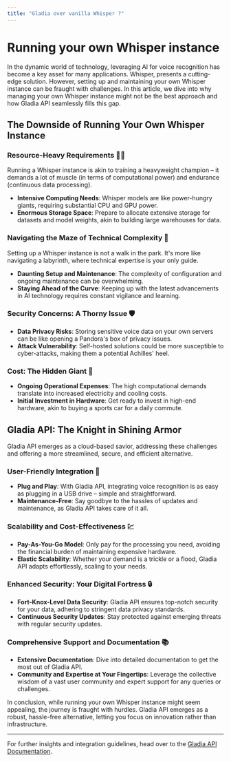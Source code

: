 ```yaml
---
title: "Gladia over vanilla Whisper ?"
---
```


# Running your own Whisper instance

In the dynamic world of technology, leveraging AI for voice recognition has become a key asset for many applications.
Whisper, presents a cutting-edge solution.
However, setting up and maintaining your own Whisper instance can be fraught with challenges.
In this article, we dive into why managing your own Whisper instance might not be the best approach and how Gladia API seamlessly fills this gap.

## The Downside of Running Your Own Whisper Instance

### Resource-Heavy Requirements 🏋️‍♂️

<Callout type="warning">
  Running a Whisper instance is akin to training a heavyweight champion – it
  demands a lot of muscle (in terms of computational power) and endurance
  (continuous data processing).
</Callout>

- **Intensive Computing Needs**: Whisper models are like power-hungry giants, requiring substantial CPU and GPU power.
- **Enormous Storage Space**: Prepare to allocate extensive storage for datasets and model weights, akin to building large warehouses for data.

### Navigating the Maze of Technical Complexity 🤖

<Callout type="info">
  Setting up a Whisper instance is not a walk in the park. It's more like
  navigating a labyrinth, where technical expertise is your only guide.
</Callout>

- **Daunting Setup and Maintenance**: The complexity of configuration and ongoing maintenance can be overwhelming.
- **Staying Ahead of the Curve**: Keeping up with the latest advancements in AI technology requires constant vigilance and learning.

### Security Concerns: A Thorny Issue 🛡️

- **Data Privacy Risks**: Storing sensitive voice data on your own servers can be like opening a Pandora's box of privacy issues.
- **Attack Vulnerability**: Self-hosted solutions could be more susceptible to cyber-attacks, making them a potential Achilles' heel.

### Cost: The Hidden Giant 💸

- **Ongoing Operational Expenses**: The high computational demands translate into increased electricity and cooling costs.
- **Initial Investment in Hardware**: Get ready to invest in high-end hardware, akin to buying a sports car for a daily commute.

## Gladia API: The Knight in Shining Armor

Gladia API emerges as a cloud-based savior, addressing these challenges and offering a more streamlined, secure, and efficient alternative.

### User-Friendly Integration 🌟

- **Plug and Play**: With Gladia API, integrating voice recognition is as easy as plugging in a USB drive – simple and straightforward.
- **Maintenance-Free**: Say goodbye to the hassles of updates and maintenance, as Gladia API takes care of it all.

### Scalability and Cost-Effectiveness 💹

- **Pay-As-You-Go Model**: Only pay for the processing you need, avoiding the financial burden of maintaining expensive hardware.
- **Elastic Scalability**: Whether your demand is a trickle or a flood, Gladia API adapts effortlessly, scaling to your needs.

### Enhanced Security: Your Digital Fortress 🔒

- **Fort-Knox-Level Data Security**: Gladia API ensures top-notch security for your data, adhering to stringent data privacy standards.
- **Continuous Security Updates**: Stay protected against emerging threats with regular security updates.

### Comprehensive Support and Documentation 📚

- **Extensive Documentation**: Dive into detailed documentation to get the most out of Gladia API.
- **Community and Expertise at Your Fingertips**: Leverage the collective wisdom of a vast user community and expert support for any queries or challenges.

In conclusion, while running your own Whisper instance might seem appealing, the journey is fraught with hurdles. Gladia API emerges as a robust, hassle-free alternative, letting you focus on innovation rather than infrastructure.

---

For further insights and integration guidelines, head over to the [Gladia API Documentation](/api-reference/).
